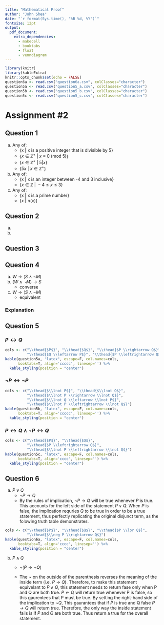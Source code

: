```yaml
---
title: "Mathematical Proof"
author: "John Shea"
date: "`r format(Sys.time(), '%B %d, %Y')`"
fontsize: 12pt
output:
  pdf_document:
    extra_dependencies:
      - makecell
      - booktabs
      - float
      - venndiagram
---
```


\newcommand\such{\ |\ }

```r
library(knitr)
library(kableExtra)
knitr::opts_chunk$set(echo = FALSE)
question6a <- read.csv("question6a.csv", colClasses="character")
question5a <- read.csv("question5_a.csv", colClasses="character")
question5b <- read.csv("question5_b.csv", colClasses="character")
question5c <- read.csv("question5_c.csv", colClasses="character")
```

# Assignment \#2

## Question 1

a. Any of:
    - {x | x is a positive integer that is divisible by 5}
    - {$x \in \mathbb{Z}^+ \such x \equiv 0\ (\textrm{mod 5})$}
    - {$x \in \mathbb{Z}^+ \such 5|x$}
    - {$5x \such x \in \mathbb{Z}^+$}

b. Any of:
    - {x | x is an integer between -4 and 3 inclusive}
    - {$x \in \mathbb{Z} \such -4 \le x \le 3$}

c. Any of:
    - {x | x is a prime number}
    - {$x \such \pi(x)$}

## Question 2

a. \input{question2a.tex}

b. \input{question2b.tex}

## Question 3

\input{question3.tex}


## Question 4

a. $W \rightarrow (S \land \lnot M)$
b. $(W \land \lnot M)\rightarrow S$
    - converse
c. $W \rightarrow (S \land \lnot M)$
    - equivalent

### Explanation

\begin{center}
\begin{venndiagram3sets}[labelOnlyA={1},
                         labelOnlyB={2},
                         labelOnlyC={3},
                         labelOnlyAB={4},
                         labelOnlyAC={5},
                         labelOnlyBC={6},
                         labelABC={7},labelNotABC={8}]
\fillACapC
\end{venndiagram3sets}
\end{center}

## Question 5

\input{question5.tex}

### $P \leftrightarrow Q$

```r
cols <- c("\\thead{$P$}", "\\thead{$Q$}", "\\thead{$P \\rightarrow Q$}",
          "\\thead{$Q \\leftarrow P$}", "\\thead{$P \\leftrightarrow Q$}")
kable(question5a, "latex", escape=F, col.names=cols,
      booktabs=T, align='ccccc', linesep='') %>%
  kable_styling(position = "center")
```


### $\lnot P \leftrightarrow \lnot P$

```r
cols <- c("\\thead{$\\lnot P$}", "\\thead{$\\lnot Q$}",
          "\\thead{$\\lnot P \\rightarrow \\lnot Q$}",
          "\\thead{$\\lnot Q \\leftarrow \\lnot P$}",
          "\\thead{$\\lnot P \\leftrightarrow \\lnot Q$}")
kable(question5b, "latex", escape=F, col.names=cols,
      booktabs=T, align='ccccc', linesep='') %>%
  kable_styling(position = "center")
```

### $P \leftrightarrow Q \land \lnot P \leftrightarrow \not Q$

```r
cols <- c("\\thead{$P$}", "\\thead{$Q$}",
          "\\thead{$P \\leftrightarrow Q$}",
          "\\thead{$\\lnot P \\leftrightarrow \\lnot Q$}")
kable(question5c, "latex", escape=F, col.names=cols,
      booktabs=T, align='cccc', linesep='') %>%
  kable_styling(position = "center")
```
 
## Question 6

a. $P \lor Q$
    - $\neg P \rightarrow Q$
    - By the rules of implication, $\neg P \rightarrow Q$ will be true whenever $P$
      is true. This accounts for the left side of the statement $P \lor Q$. When $P$ is
      false, the implication requries $Q$ to be true in order to be a true
      statement, thus perfectly replicating the original disjunct term, as the
      folowing truth table demonstrates.

```r
cols <- c("\\thead{$P$}", "\\thead{$Q$}", "\\thead{$P \\lor Q$}",
          "\\thead{$\\neg P \\rightarrow Q$}")
kable(question6a, "latex", escape=F, col.names=cols,
      booktabs=T, align='cccc', linesep='') %>%
  kable_styling(position = "center")
```

b. $P \land Q$
    - $\neg(P \rightarrow \neg Q)$
    - The $\neg$ on the outside of the parenthesis reverses the meaning of the inside
      term (i.e. $P \rightarrow Q$). Therefore, to make this statement equivelant to
      $P \land Q$, this statement needs to return fase only when P and Q are both true.
      $P \leftarrow Q$ will return true whenever P is false, so this gaurentees
      that P must be true. By setting the right-hand side of the implication to
      $\neg Q$, This gaurantees that if $P$ is true and Q false $P \rightarrow Q$
      will return true. Therefore, the only way the inside statement fails is if
      $P$ and $Q$ are both true. Thus return a true for the overall statement.

      \input{question6b.tex}

